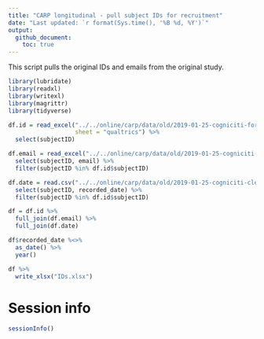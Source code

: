 ```yaml
---
title: "CARP longitudinal - pull subject IDs for recruitment"
date: "Last updated: `r format(Sys.time(), '%B %d, %Y')`"
output: 
  github_document:
    toc: true
---
```


This script pulls the original IDs and emails from the original study.

```r
library(lubridate)
library(readxl)
library(writexl)
library(magrittr)
library(tidyverse)
```

```r
df.id = read_excel("../../online/carp/data/old/2019-01-25-cogniciti-forManuscript.xlsx",
                   sheet = "qualtrics") %>% 
  select(subjectID)

df.email = read_excel("../../online/carp/data/old/2019-01-25-cogniciti-subjectID.xlsx") %>% 
  select(subjectID, email) %>% 
  filter(subjectID %in% df.id$subjectID)

df.date = read.csv("../../online/carp/data/old/2019-01-25-cogniciti-clean.csv") %>% 
  select(subjectID, recorded_date) %>% 
  filter(subjectID %in% df.id$subjectID)
```

```r
df = df.id %>% 
  full_join(df.email) %>% 
  full_join(df.date)

df$recorded_date %<>% 
  as_date() %>% 
  year()
```

```r
df %>% 
  write_xlsx("IDs.xlsx")
```


<!-- ======================================================================= -->


# Session info

```r
sessionInfo()
```